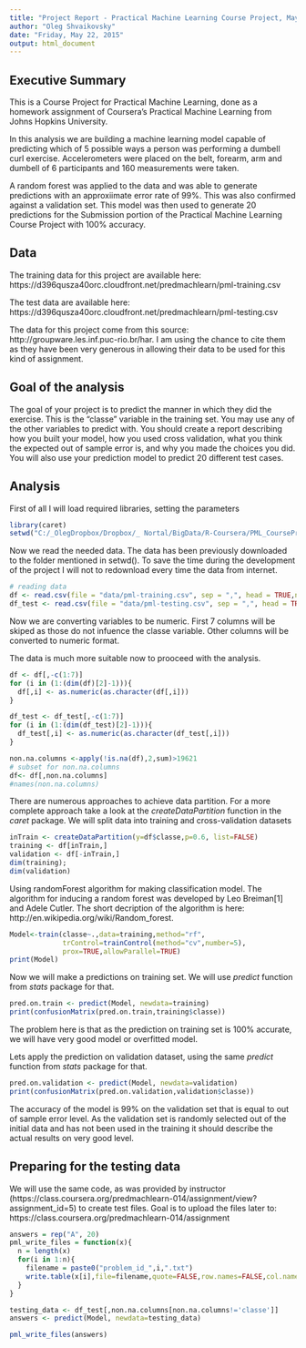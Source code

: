 ```yaml
---
title: "Project Report - Practical Machine Learning Course Project, May 2015"
author: "Oleg Shvaikovsky"
date: "Friday, May 22, 2015"
output: html_document
---
```


  
## Executive Summary

This is a Course Project for Practical Machine Learning, done as a homework assignment of Coursera’s Practical Machine Learning from Johns Hopkins University. 

In this analysis we are building a machine learning model capable of predicting which of 5 possible ways a person was performing a dumbell curl exercise. Accelerometers were placed on the belt, forearm, arm and dumbell of 6 participants and 160 measurements were taken.

A random forest was applied to the data and was able to generate predictions with an approxiimate error rate of 99%. This was also confirmed against a validation set. This model was then used to generate 20 predictions for the Submission portion of the Practical Machine Learning Course Project with 100% accuracy.


## Data

The training data for this project are available here: 
  https://d396qusza40orc.cloudfront.net/predmachlearn/pml-training.csv 

The test data are available here: 
  https://d396qusza40orc.cloudfront.net/predmachlearn/pml-testing.csv 

The data for this project come from this source: http://groupware.les.inf.puc-rio.br/har. I am using the chance to cite them as they have been very generous in allowing their data to be used for this kind of assignment. 


## Goal of the analysis

The goal of your project is to predict the manner in which they did the exercise. This is the "classe" variable in the training set. You may use any of the other variables to predict with. You should create a report describing how you built your model, how you used cross validation, what you think the expected out of sample error is, and why you made the choices you did. You will also use your prediction model to predict 20 different test cases. 


## Analysis

First of all I will load required libraries, setting the parameters
```r
library(caret)
setwd("C:/_OlegDropbox/Dropbox/_ Nortal/BigData/R-Coursera/PML_CourseProject_May2015")
```
  
Now we read the needed data. The data has been previously downloaded to the folder mentioned in setwd(). To save the time during the development of the project I will not to redownload every time the data from internet.  


```r
# reading data
df <- read.csv(file = "data/pml-training.csv", sep = ",", head = TRUE,na.strings=c("NA","#DIV/0!",""))
df_test <- read.csv(file = "data/pml-testing.csv", sep = ",", head = TRUE,na.strings=c("NA","#DIV/0!",""))
```

Now we are converting variables to be numeric. First 7 columns will be skiped as those do not infuence the classe variable. Other columns will be converted to numeric format.

The data is much more suitable now to prooceed with the analysis. 

```r
df <- df[,-c(1:7)]
for (i in (1:(dim(df)[2]-1))){
  df[,i] <- as.numeric(as.character(df[,i]))
}

df_test <- df_test[,-c(1:7)]
for (i in (1:(dim(df_test)[2]-1))){
  df_test[,i] <- as.numeric(as.character(df_test[,i]))
}

non.na.columns <-apply(!is.na(df),2,sum)>19621
# subset for non.na.columns
df<- df[,non.na.columns]
#names(non.na.columns)
```

There are numerous approaches to achieve data partition. For a more complete approach take a look at the _createDataPartition_ function in the _caret_ package. We will split data into training and cross-validation datasets

```r
inTrain <- createDataPartition(y=df$classe,p=0.6, list=FALSE)
training <- df[inTrain,]
validation <- df[-inTrain,]
dim(training); 
dim(validation)
```


Using randomForest algorithm for making classification model. The algorithm for inducing a random forest was developed by Leo Breiman[1] and Adele Cutler. The short decription of the algorithm is here: http://en.wikipedia.org/wiki/Random_forest. 



```r
Model<-train(classe~.,data=training,method="rf",
             trControl=trainControl(method="cv",number=5),
             prox=TRUE,allowParallel=TRUE)
print(Model)
```

Now we will make a predictions on training set. We will use _predict_ function from _stats_ package for that. 

```r
pred.on.train <- predict(Model, newdata=training)
print(confusionMatrix(pred.on.train,training$classe))
```

The problem here is that as the prediction on training set is 100% accurate, we will have very good model or overfitted model.

Lets apply the prediction on validation dataset, using the same  _predict_ function from _stats_ package for that.

```r
pred.on.validation <- predict(Model, newdata=validation)
print(confusionMatrix(pred.on.validation,validation$classe))
```

The accuracy of the model is 99% on the validation set that is equal to out of sample error level.
As the validation set is randomly selected out of the initial data and has not been used in the training it should describe the actual results on very good level. 

## Preparing for the testing data

We will use the same code, as was provided by instructor (https://class.coursera.org/predmachlearn-014/assignment/view?assignment_id=5) to create test files. Goal is to upload the files later to: https://class.coursera.org/predmachlearn-014/assignment


```r
answers = rep("A", 20)
pml_write_files = function(x){
  n = length(x)
  for(i in 1:n){
    filename = paste0("problem_id_",i,".txt")
    write.table(x[i],file=filename,quote=FALSE,row.names=FALSE,col.names=FALSE)
  }
}

testing_data <- df_test[,non.na.columns[non.na.columns!='classe']]
answers <- predict(Model, newdata=testing_data)

pml_write_files(answers)
```


